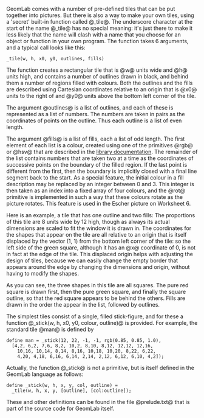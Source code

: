 <!--Making your own tiles-->
GeomLab comes with a number of pre-defined tiles that can be put
together into pictures.  But there is also a way to make your own
tiles, using a 'secret' built-in function called @_tile@.
The underscore character at the start of the name @_tile@
has no special meaning: it's just there to make it less likely that
the name will clash with a name that you choose for an object or
function in your own program.
The function takes 6 arguments, and a typical call looks like
this:
 _tile(w, h, x0, y0, outlines, fills)
The function creates a rectangular tile that is @w@
units wide and @h@ units high, and contains a number of
outlines drawn in 
black, and behind them a number of regions filled with colours.  Both
the outlines and the fills are described using Cartesian coordinates
relative to an origin that is @x0@ units to the right of and
@y0@ units above the bottom left corner of the tile.

The argument @outlines@ is a list of outlines,
and each of these is represented as a list of numbers.  The numbers
are taken in pairs as the coordinates of points on the outline.  Thus
each outline is a list of even length.

The argument @fills@ is a list of fills, each a list of odd
length.  The first element of each list is a colour, created using one
of the primitives @rgb@ or @hsv@ that are
described in the [[The GeomLab library|library documentation]].
The remainder of the list contains numbers that are taken two at a time
as the coordinates of successive points on the boundary of the filled
region.  If the last point is different from the first, then the
boundary is implicitly closed with a final line segment back to the
start.  As a special feature, the initial colour in a fill description
may be replaced by an integer between 0 and 3.  This integer is then
taken as an index into a fixed array of four colours, and the
@rot@ primitive is implemented in such a way that these
colours rotate as the picture rotates.  This feature is used in the
Escher picture on Worksheet&nbsp;6.

Here is an example, a tile that has one outline and two fills:
{{GeomPic|tile1|_tile(8, 12, 1, 1, <nowiki>[[</nowiki>1,0, 5,0, 5,4, 1,4, 1,0]],<br>&nbsp;&nbsp;<nowiki>[[</nowiki>red, 2,3, 6,3, 6,7, 2,7],<br>&nbsp;&nbsp;&nbsp;&nbsp;[green, 0,6, 4,6, 4,10, 0,10]])|tile1}}
The proportions of this tile are 8 units wide by 12 high, though as
always its actual dimensions are scaled to fit the window it is drawn
in.  The coordinates for the shapes that appear on the tile are all
relative to an origin that is itself displaced by the vector (1, 1)
from the bottom left corner of the tile: so the left side of the green
square, although it has an @x@ coordinate of 0, is not in
fact at the edge of the tile.  This displaced origin helps with
adjusting the design of tiles, because we can easily change the empty
border that appears around the edge by changing the dimensions and
origin, without having to modify the shapes.

As you can see, the three shapes in this tile are all squares.  The
pure red square is drawn first, then the 
pure green square, and finally the
square outline, so that the red square appears to be behind the
others.  Fills are drawn in the order the appear in the list, followed
by outlines. 

The simplest tiles consist of a single, filled stick-figure, and for
these a function @_stick(w, h, x0, y0, colour, outline)@ is provided.
For example, the standard tile @man@ is defined by
 define man = _stick(12, 22, -1, -1, rgb(0.85, 0.85, 1.0),
   [4,2, 6,2, 7,6, 8,2, 10,2, 8,10, 8,12, 12,12, 12,16,
     10,16, 10,14, 8,14, 8,16, 10,18, 10,20, 8,22, 6,22,
     4,20, 4,18, 6,16, 6,14, 2,14, 2,12, 6,12, 6,10, 4,2]);
Actually, the function @_stick@ is not a primitive, but
is itself defined in the GeomLab language as follows:
 define _stick(w, h, x, y, col, outline) =
   _tile(w, h, x, y, [outline], [col:outline]);
These and other definitions can be found in the file 
@prelude.txt@ that is part of the source code 
for GeomLab itself.